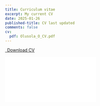 ```yaml
---
title: Curriculum vitae
excerpt: My current CV
date: 2025-01-26
published-title: CV last updated
comments: false
cv:
  pdf: Olusola_O_CV.pdf
---
```


:::: {#cv-styles}
```{=html}
<p class="text-center cv-container">
  <a class="btn btn-primary btn-lg" href="Olusola_O_CV.pdf" target="_blank" rel="noopener noreferrer">
    <i class="bi bi-cloud-download"></i>&ensp;Download CV
  </a>
</p>

<p class="embed-container mx-auto text-center">
  <iframe src="Olusola_O_CV.pdf#toolbar=0" style="border: 0.5px"></iframe>
</p>
```
::::